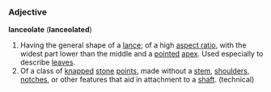 === Adjective ===

'''lanceolate''' ('''lanceolated''')

#Having the general shape of a [[lance]]; of a high [[aspect ratio]], with the widest part lower than the middle and a [[point]]ed [[apex]].  Used especially to describe [[leaf|leaves]].
#Of a class of [[knap]]ped [[stone]] [[point]]s, made without a [[stem]], [[shoulder]]s, [[notch]]es, or other features that aid in attachment to a [[shaft]]. (technical)